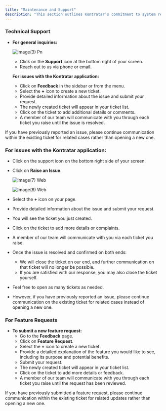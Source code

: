 ```yaml
---
title: "Maintenance and Support"
description: "This section outlines Kontratar’s commitment to system reliability, security, and user assistance. It details the ongoing updates, technical support, and troubleshooting services available to ensure uninterrupted platform performance and a smooth user experience."
---
```


### **Technical Support**

- **For general inquiries:**

  ![Image(3) Pn](/images/image\(3\).png)
  - Click on the **Support** icon at the bottom right of your screen.
  - Reach out to us via phone or email.

  **For issues with the Kontratar application:**
  - Click on **Feedback** in the sidebar or from the menu.
  - Select the **\+** icon to create a new ticket.
  - Provide detailed information about the issue and submit your request.
  - The newly created ticket will appear in your ticket list.
  - Click on the ticket to add additional details or comments.
  - A member of our team will communicate with you through each ticket you raise until the issue is resolved.

<Note>
  If you have previously reported an issue, please continue communication within the existing ticket for related cases rather than opening a new one.
</Note>

### For issues with the Kontratar application:

- Click on the support icon on the bottom right side of your screen.
- Click on **Raise an Issue**.

  ![Image(7) Web](/images/image\(7\).webp)

  ![Image(8) Web](/images/image\(8\).webp)
- Select the **\+** icon on your page.
- Provide detailed information about the issue and submit your request.
- You will see the ticket you just created.
- Click on the ticket to add more details or complaints.
- A member of our team will communicate with you via each ticket you raise.
- Once the issue is resolved and confirmed on both ends:
  - We will close the ticket on our end, and further communication on that ticket will no longer be possible.
  - If you are satisfied with our response, you may also close the ticket yourself.
- Feel free to open as many tickets as needed.
- However, if you have previously reported an issue, please continue communication on the existing ticket for related cases instead of opening a new one.

### For Feature Requests

- **To submit a new feature request:**
  - Go to the **Feedback** page.
  - Click on **Feature Request**.
  - Select the **\+** icon to create a new ticket.
  - Provide a detailed explanation of the feature you would like to see, including its purpose and potential benefits.
  - Submit your request.
  - The newly created ticket will appear in your ticket list.
  - Click on the ticket to add more details or feedback.
  - A member of our team will communicate with you through each ticket you raise until the request has been reviewed.

<Note>
  If you have previously submitted a feature request, please continue communication within the existing ticket for related updates rather than opening a new one.
</Note>
